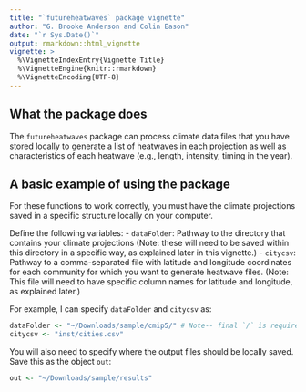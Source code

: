 ```yaml
---
title: "`futureheatwaves` package vignette"
author: "G. Brooke Anderson and Colin Eason"
date: "`r Sys.Date()`"
output: rmarkdown::html_vignette
vignette: >
  %\VignetteIndexEntry{Vignette Title}
  %\VignetteEngine{knitr::rmarkdown}
  %\VignetteEncoding{UTF-8}
---
```


## What the package does

The `futureheatwaves` package can process climate data files that you have stored locally to generate a list of heatwaves in each projection as well as characteristics of each heatwave (e.g., length, intensity, timing in the year). 

## A basic example of using the package

For these functions to work correctly, you must have the climate projections saved in a specific structure locally on your computer. 

Define the following variables: 
- `dataFolder`: Pathway to the directory that contains your climate projections (Note: these will need to be saved within this directory in a specific way, as explained later in this vignette.)
- `citycsv`: Pathway to a comma-separated file with latitude and longitude coordinates for each community for which you want to generate heatwave files. (Note: This file will need to have specific column names for latitude and longitude, as explained later.)

For example, I can specify `dataFolder` and `citycsv` as: 

```r
dataFolder <- "~/Downloads/sample/cmip5/" # Note-- final `/` is required for this to work
citycsv <- "inst/cities.csv"
```

You will also need to specify where the output files should be locally saved. Save this as the object `out`: 

```r
out <- "~/Downloads/sample/results"
```

